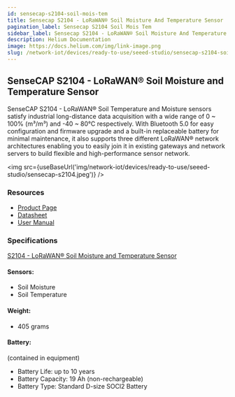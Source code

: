 ```yaml
---
id: sensecap-s2104-soil-mois-tem
title: Sensecap S2104 - LoRaWAN® Soil Moisture And Temperature Sensor
pagination_label: Sensecap S2104 Soil Mois Tem
sidebar_label: Sensecap S2104 - LoRaWAN® Soil Moisture And Temperature Sensor
description: Helium Documentation
image: https://docs.helium.com/img/link-image.png
slug: /network-iot/devices/ready-to-use/seeed-studio/sensecap-s2104-soil-mois-tem
---
```



<LegacyContentBanner />

## SenseCAP S2104 - LoRaWAN® Soil Moisture and Temperature Sensor

SenseCAP S2104 - LoRaWAN® Soil Temperature and Moisture sensors satisfy industrial long-distance
data acquisition with a wide range of 0 ~ 100% (m³/m³) and -40 ~ 80℃ respectively. With Bluetooth
5.0 for easy configuration and firmware upgrade and a built-in replaceable battery for minimal
maintenance, it also supports three different LoRaWAN® network architectures enabling you to easily
join it in existing gateways and network servers to build flexible and high-performance sensor
network.

<img src={useBaseUrl('img/network-iot/devices/ready-to-use/seeed-studio/sensecap-s2104.jpeg')} />

### Resources

- [Product Page](https://www.seeedstudio.com/SenseCAP-S2104-LoRaWAN-Soil-Temperature-and-Moisture-Sensor-p-5357.html)
- [Datasheet](https://drive.google.com/file/d/1HfZMCDgKOhgWbJDyBI8cY4T2JVEOh9fF/view?usp=sharing)
- [User Manual](https://drive.google.com/file/d/1Jq9Nigpjzda6mw9a20I6FHBEfS25PdAA/view?usp=sharing)

### Specifications

[S2104 - LoRaWAN® Soil Moisture and Temperature Sensor](https://drive.google.com/file/d/1HfZMCDgKOhgWbJDyBI8cY4T2JVEOh9fF/view)

#### Sensors:

- Soil Moisture
- Soil Temperature

#### Weight:

- 405 grams

#### Battery:

(contained in equipment)

- Battery Life: up to 10 years
- Battery Capacity: 19 Ah (non-rechargeable)
- Battery Type: Standard D-size SOCl2 Battery
